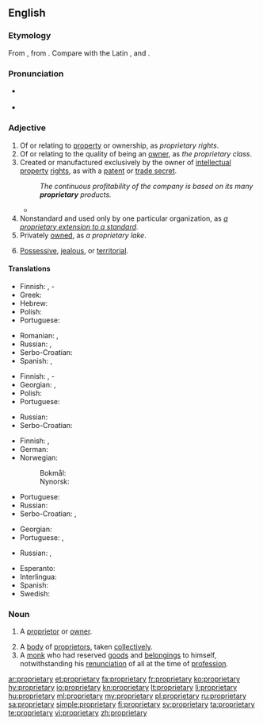 ==English==

===Etymology===
From {{etyl|fr|en}} {{m|fr|propriétaire}}, from {{etyl|la|en}} {{m|la|proprietarius}}. Compare with the Latin {{m|la|proprietas||property}}, and {{m|la|proprius||ownership}}.

===Pronunciation===
* {{a|US}} {{IPA|/prəˈprɑɪ.ə.teɪɹ.i/|lang=en}}
* {{audio|En-us-proprietary.ogg|Audio (US)|lang=en}}

===Adjective===
{{en-adj}}

# Of or relating to [[property]] or ownership, as ''proprietary rights''.
# Of or relating to the quality of being an [[owner]], as ''the proprietary class''.
# Created or manufactured exclusively by the owner of [[intellectual property]] [[right]]s, as with a [[patent]] or [[trade secret]].
#: ''The continuous profitability of the company is based on its many '''proprietary''' products.''
#* {{quote-book|author=Michael Craig Budden|title=Protecting Trade Secrets under the Uniform Trade Secrets Act: Practical Advice for Executives|location=Westport, Conn.|publisher=[[w:Greenwood Publishing Group|Quorum Books]]|year=1996|page=20|isbn=978-1-56720-016-4|passage=It was reported that the recipes for the secret sauce and grinder sandwiches were '''proprietary''', known only to the current president of the corporation and the former owner of the restaurant.}}
# Nonstandard and used only by one particular organization, as ''[https://developer.mozilla.org/en-US/docs/Web/CSS/List_of_Proprietary_CSS_Features a proprietary extension to a standard]''.
# Privately [[owned]], as ''a proprietary lake''.
# {{lb|en|of a|person}} [[possessive|Possessive]], [[jealous]], or [[territorial]].

====Translations====
{{trans-top|relating to property or ownership}}
* Finnish: {{t+|fi|oma}}, {{t+|fi|omistus}}-
* Greek: {{t+|el|ιδιοκτησιακός|m}}
* Hebrew: {{t|he|קִנְיָנִי}}
* Polish: {{t|pl|własnościowy}}
* Portuguese: {{t+|pt|proprietário}}
{{trans-mid}}
* Romanian: {{t+|ro|proprietar}}, {{t|ro|de proprietate}}
* Russian: {{t+|ru|со́бственнический}}, {{t+|ru|проприета́рный}}
* Serbo-Croatian: {{t+|sh|vlasnički}}
* Spanish: {{t+|es|propietario}}, {{t|es|de propiedad}}
{{trans-bottom}}

{{trans-top|of or relating to the quality of being an owner}}
* Finnish: {{t+|fi|omistava}}, {{t+|fi|omistaja}}-
* Georgian: {{t|ka|დაპატენტებული}}, {{t|ka|პატენტიანი}}
* Polish: {{t|pl|własnościowy}}
* Portuguese: {{t+|pt|proprietário}}
{{trans-mid}}
* Russian: {{t+|ru|патенто́ванный}} {{qualifier|patent}}
* Serbo-Croatian: {{t+|sh|vlasnički}}
{{trans-bottom}}

{{trans-top|manufactured exclusively by the IPR owner}}
* Finnish: {{t+|fi|alkuperäinen}}, {{t|fi|alkuperäis-}}
* German: {{t+|de|proprietär}}
* Norwegian:
*: Bokmål: {{t+|nb|proprietær}}
*: Nynorsk: {{t|nn|proprietær}}
{{trans-mid}}
* Portuguese: {{t+|pt|proprietário}}
* Russian: {{t+|ru|проприета́рный}}
* Serbo-Croatian: {{t+|sh|originalan}}, {{t|sh|licenciran}}
{{trans-bottom}}

{{trans-top|privately owned}}
* Georgian: {{t|ka|კერძო}}
* Portuguese: {{t+|pt|privado}}, {{t+|pt|particular}}
{{trans-mid}}
* Russian: {{t+|ru|ча́стный}}, {{t+|ru|прива́тный}}
{{trans-bottom}}

{{checktrans-top}}
* Esperanto: {{t-check|eo|proprajxa}}
* Interlingua: {{t-check|ia|proprietari}}
* Spanish: {{t+check|es|propietario}}
* Swedish: {{t-check|sv|proprietär}}
{{trans-bottom}}

===Noun===
{{en-noun|proprietaries}}

# A [[proprietor]] or [[owner]].
#: {{rfquotek|Fuller}}
# A [[body]] of [[proprietor]]s, taken [[collectively]].
# A [[monk]] who had reserved [[goods]] and [[belongings]] to himself, notwithstanding his [[renunciation]] of all at the time of [[profession]].

[[ar:proprietary]]
[[et:proprietary]]
[[fa:proprietary]]
[[fr:proprietary]]
[[ko:proprietary]]
[[hy:proprietary]]
[[io:proprietary]]
[[kn:proprietary]]
[[lt:proprietary]]
[[li:proprietary]]
[[hu:proprietary]]
[[ml:proprietary]]
[[my:proprietary]]
[[pl:proprietary]]
[[ru:proprietary]]
[[sa:proprietary]]
[[simple:proprietary]]
[[fi:proprietary]]
[[sv:proprietary]]
[[ta:proprietary]]
[[te:proprietary]]
[[vi:proprietary]]
[[zh:proprietary]]